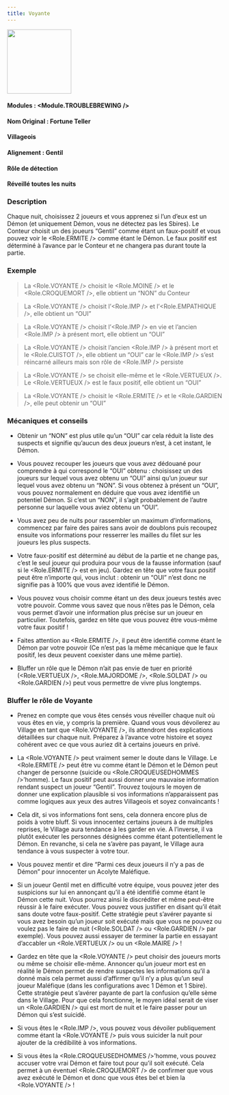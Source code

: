 ```yaml
---
title: Voyante
---
```



<img src='/img/blood-on-the-clocktower/roles/voyante.png' height='150' />

#### Modules : <Module.TROUBLEBREWING />
#### Nom Original : Fortune Teller
#### Villageois
#### Alignement : Gentil
#### Rôle de détection
#### Réveillé toutes les nuits

### Description
Chaque nuit, choisissez 2 joueurs et vous apprenez si l’un d’eux est un Démon (et uniquement Démon, vous ne détectez pas les Sbires).
Le Conteur choisit un des joueurs “Gentil” comme étant un faux-positif et vous pouvez voir le <Role.ERMITE /> comme étant le Démon. Le faux positif est déterminé à l’avance par le Conteur et ne changera pas durant toute la partie.
 
### Exemple
> La <Role.VOYANTE /> choisit le <Role.MOINE /> et le <Role.CROQUEMORT />, elle obtient un “NON” du Conteur

> La <Role.VOYANTE /> choisit l’<Role.IMP /> et l’<Role.EMPATHIQUE />, elle obtient un “OUI”

> La <Role.VOYANTE /> choisit l’<Role.IMP /> en vie et l’ancien <Role.IMP /> à présent mort, elle obtient un “OUI”

> La <Role.VOYANTE /> choisit l’ancien <Role.IMP /> à présent mort et le <Role.CUISTOT />, elle obtient un “OUI” car le <Role.IMP /> s’est réincarné ailleurs mais son rôle de <Role.IMP /> persiste 

> La <Role.VOYANTE /> se choisit elle-même et le <Role.VERTUEUX />. Le <Role.VERTUEUX /> est le faux positif, elle obtient un “OUI”

> La <Role.VOYANTE /> choisit le <Role.ERMITE /> et le <Role.GARDIEN />, elle peut obtenir un “OUI”


### Mécaniques et conseils
- Obtenir un “NON” est plus utile qu’un “OUI” car cela réduit la liste des suspects et signifie qu’aucun des deux joueurs n’est, à cet instant, le Démon.

- Vous pouvez recouper les joueurs que vous avez dédouané pour comprendre à qui correspond le “OUI” obtenu : choisissez un des joueurs sur lequel vous avez obtenu un “OUI” ainsi qu’un joueur sur lequel vous avez obtenu un “NON”. Si vous obtenez à présent un “OUI”, vous pouvez normalement en déduire que vous avez identifié un potentiel Démon. Si c’est un “NON”, il s’agit probablement de l’autre personne sur laquelle vous aviez obtenu un “OUI”.

- Vous avez peu de nuits pour rassembler un maximum d’informations, commencez par faire des paires sans avoir de doublons puis recoupez ensuite vos informations pour resserrer les mailles du filet sur les joueurs les plus suspects.

- Votre faux-positif est déterminé au début de la partie et ne change pas, c’est le seul joueur qui produira pour vous de la fausse information (sauf si le <Role.ERMITE /> est en jeu). Gardez en tête que votre faux positif peut être n’importe qui, vous inclut : obtenir un “OUI” n’est donc ne signifie pas à 100% que vous avez identifié le Démon.

- Vous pouvez vous choisir comme étant un des deux joueurs testés avec votre pouvoir. Comme vous savez que nous n’êtes pas le Démon, cela vous permet d’avoir une information plus précise sur un joueur en particulier. Toutefois, gardez en tête que vous pouvez être vous-même votre faux positif !

- Faites attention au <Role.ERMITE />, il peut être identifié comme étant le Démon par votre pouvoir (Ce n’est pas la même mécanique que le faux positif, les deux peuvent coexister dans une même partie).

- Bluffer un rôle que le Démon n’ait pas envie de tuer en priorité (<Role.VERTUEUX />, <Role.MAJORDOME />, <Role.SOLDAT /> ou <Role.GARDIEN />) peut vous permettre de vivre plus longtemps.
 
### Bluffer le rôle de Voyante

- Prenez en compte que vous êtes censés vous réveiller chaque nuit où vous êtes en vie, y compris la première. Quand vous vous dévoilerez au Village en tant que <Role.VOYANTE />, ils attendront des explications détaillées sur chaque nuit. Préparez à l’avance votre histoire et soyez cohérent avec ce que vous auriez dit à certains joueurs en privé.

- La <Role.VOYANTE /> peut vraiment semer le doute dans le Village. Le <Role.ERMITE /> peut être vu comme étant le Démon et le Démon peut changer de personne (suicide ou <Role.CROQUEUSEDHOMMES />’homme). Le faux positif peut aussi donner une mauvaise information rendant suspect un joueur “Gentil”. Trouvez toujours le moyen de donner une explication plausible si vos informations n’apparaissent pas comme logiques aux yeux des autres Villageois et soyez convaincants !

- Cela dit, si vos informations font sens, cela donnera encore plus de poids à votre bluff. Si vous innocentez certains joueurs à de multiples reprises, le Village aura tendance à les garder en vie. A l’inverse, il va plutôt exécuter les personnes désignées comme étant potentiellement le Démon. En revanche, si cela ne s’avère pas payant, le Village aura tendance à vous suspecter à votre tour.

- Vous pouvez mentir et dire “Parmi ces deux joueurs il n’y a pas de Démon” pour innocenter un Acolyte Maléfique.

- Si un joueur Gentil met en difficulté votre équipe, vous pouvez jeter des suspicions sur lui en annonçant qu’il a été identifié comme étant le Démon cette nuit. Vous pourrez ainsi le discréditer et même peut-être réussir à le faire exécuter. Vous pouvez vous justifier en disant qu’il était sans doute votre faux-positif. Cette stratégie peut s’avérer payante si vous avez besoin qu’un joueur soit exécuté mais que vous ne pouvez ou voulez pas le faire de nuit (<Role.SOLDAT /> ou <Role.GARDIEN /> par exemple). Vous pouvez aussi essayer de terminer la partie en essayant d’accabler un <Role.VERTUEUX /> ou un <Role.MAIRE /> !

- Gardez en tête que la <Role.VOYANTE /> peut choisir des joueurs morts ou même se choisir elle-même. Annoncer qu’un joueur mort est en réalité le Démon permet de rendre suspectes les informations qu’il a donné mais cela permet aussi d’affirmer qu’il n’y a plus qu’un seul joueur Maléfique (dans les configurations avec 1 Démon et 1 Sbire). Cette stratégie peut s’avérer payante de part la confusion qu’elle sème dans le Village. Pour que cela fonctionne, le moyen idéal serait de viser un <Role.GARDIEN /> qui est mort de nuit et le faire passer pour un Démon qui s’est suicidé.

- Si vous êtes le <Role.IMP />, vous pouvez vous dévoiler publiquement comme étant la <Role.VOYANTE /> puis vous suicider la nuit pour ajouter de la crédibilité à vos informations.

- Si vous êtes la <Role.CROQUEUSEDHOMMES />’homme, vous pouvez accuser votre vrai Démon et faire tout pour qu’il soit exécuté. Cela permet à un éventuel <Role.CROQUEMORT /> de confirmer que vous avez exécuté le Démon et donc que vous êtes bel et bien la <Role.VOYANTE /> !
